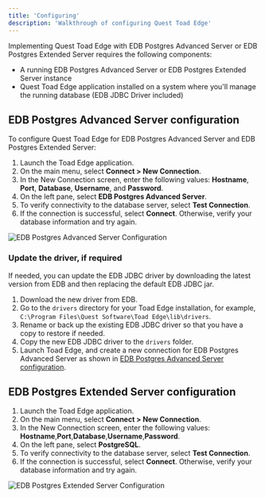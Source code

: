 ```yaml
---
title: 'Configuring'
description: 'Walkthrough of configuring Quest Toad Edge'
---
```


Implementing Quest Toad Edge with EDB Postgres Advanced Server or EDB Postgres Extended Server requires the following components: 

- A running EDB Postgres Advanced Server or EDB Postgres Extended Server instance
- Quest Toad Edge application installed on a system where you'll manage the running database (EDB JDBC Driver included)

## EDB Postgres Advanced Server configuration

To configure Quest Toad Edge for EDB Postgres Advanced Server and EDB Postgres Extended Server:

1. Launch the Toad Edge application.
2. On the main menu, select **Connect > New Connection**.
3. In the New Connection screen, enter the following values: **Hostname**, **Port**, **Database**, **Username**, and **Password**.
4. On the left pane, select **EDB Postgres Advanced Server**. 
5. To verify connectivity to the database server, select **Test Connection**.
6. If the connection is successful, select **Connect**. Otherwise, verify your database information and try again.

![EDB Postgres Advanced Server Configuration](Images/EPASConfiguration.png)

### Update the driver, if required

If needed, you can update the EDB JDBC driver by downloading the latest version from EDB and then replacing the default EDB JDBC jar. 

1. Download the new driver from EDB.
2. Go to the `drivers` directory for your Toad Edge installation, for example, `C:\Program Files\Quest Software\Toad Edge\lib\drivers`.
3. Rename or back up the existing EDB JDBC driver so that you have a copy to restore if needed.
4. Copy the new EDB JDBC driver to the `drivers` folder.
5. Launch Toad Edge, and create a new connection for EDB Postgres Advanced Server as shown in [EDB Postgres Advanced Server configuration](#edb-postgres-advanced-server-configuration).


## EDB Postgres Extended Server configuration

1. Launch the Toad Edge application.
2. On the main menu, select **Connect > New Connection**.
3. In the New Connection screen, enter the following values: **Hostname**,**Port**,**Database**,**Username**,**Password**.
4. On the left pane, select **PostgreSQL**. 
5. To verify connectivity to the database server, select **Test Connection**.
6. If the connection is successful, select **Connect**. Otherwise, verify your database information and try again.

![EDB Postgres Extended Server Configuration](Images/ExtendedConfiguration.png)
